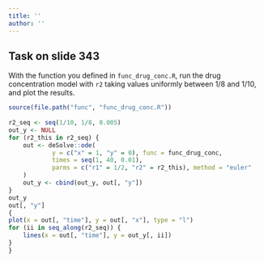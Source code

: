 ```yaml
---
title: ''
author: ''
---
```


## Task on slide 343

With the function you defined in `func_drug_conc.R`, run the drug concentration
model with `r2` taking values uniformly between 1/8 and 1/10, and plot the results.

```r
source(file.path("func", "func_drug_conc.R"))
 
r2_seq <- seq(1/10, 1/8, 0.005)
out_y <- NULL
for (r2_this in r2_seq) {
    out <- deSolve::ode(
            y = c("x" = 1, "y" = 0), func = func_drug_conc,
            times = seq(1, 40, 0.01),
            parms = c("r1" = 1/2, "r2" = r2_this), method = "euler"
    )
    out_y <- cbind(out_y, out[, "y"])
}
out_y
out[, "y"]
{
plot(x = out[, "time"], y = out[, "x"], type = "l")
for (ii in seq_along(r2_seq)) {
    lines(x = out[, "time"], y = out_y[, ii])
}
}
```

